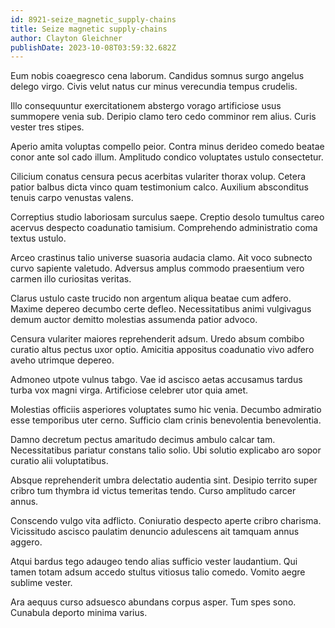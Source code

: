 ```yaml
---
id: 8921-seize_magnetic_supply-chains
title: Seize magnetic supply-chains
author: Clayton Gleichner
publishDate: 2023-10-08T03:59:32.682Z
---
```


Eum nobis coaegresco cena laborum. Candidus somnus surgo angelus delego virgo. Civis velut natus cur minus verecundia tempus crudelis.

Illo consequuntur exercitationem abstergo vorago artificiose usus summopere venia sub. Deripio clamo tero cedo comminor rem alius. Curis vester tres stipes.

Aperio amita voluptas compello peior. Contra minus derideo comedo beatae conor ante sol cado illum. Amplitudo condico voluptates ustulo consectetur.

Cilicium conatus censura pecus acerbitas vulariter thorax volup. Cetera patior balbus dicta vinco quam testimonium calco. Auxilium absconditus tenuis carpo venustas valens.

Correptius studio laboriosam surculus saepe. Creptio desolo tumultus careo acervus despecto coadunatio tamisium. Comprehendo administratio coma textus ustulo.

Arceo crastinus talio universe suasoria audacia clamo. Ait voco subnecto curvo sapiente valetudo. Adversus amplus commodo praesentium vero carmen illo curiositas veritas.

Clarus ustulo caste trucido non argentum aliqua beatae cum adfero. Maxime depereo decumbo certe defleo. Necessitatibus animi vulgivagus demum auctor demitto molestias assumenda patior advoco.

Censura vulariter maiores reprehenderit adsum. Uredo absum combibo curatio altus pectus uxor optio. Amicitia appositus coadunatio vivo adfero aveho utrimque depereo.

Admoneo utpote vulnus tabgo. Vae id ascisco aetas accusamus tardus turba vox magni virga. Artificiose celebrer utor quia amet.

Molestias officiis asperiores voluptates sumo hic venia. Decumbo admiratio esse temporibus uter cerno. Sufficio clam crinis benevolentia benevolentia.

Damno decretum pectus amaritudo decimus ambulo calcar tam. Necessitatibus pariatur constans talio solio. Ubi solutio explicabo aro sopor curatio alii voluptatibus.

Absque reprehenderit umbra delectatio audentia sint. Desipio territo super cribro tum thymbra id victus temeritas tendo. Curso amplitudo carcer annus.

Conscendo vulgo vita adflicto. Coniuratio despecto aperte cribro charisma. Vicissitudo ascisco paulatim denuncio adulescens ait tamquam annus aggero.

Atqui bardus tego adaugeo tendo alias sufficio vester laudantium. Qui tamen totam adsum accedo stultus vitiosus talio comedo. Vomito aegre sublime vester.

Ara aequus curso adsuesco abundans corpus asper. Tum spes sono. Cunabula deporto minima varius.
